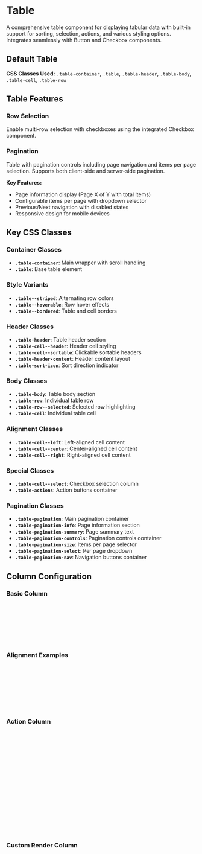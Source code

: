 
<Meta of={TableStories} />

# Table

A comprehensive table component for displaying tabular data with built-in support for sorting, selection, actions, and various styling options. Integrates seamlessly with Button and Checkbox components.

## Default Table

<Canvas of={TableStories.Default} />

**CSS Classes Used:** `.table-container`, `.table`, `.table-header`, `.table-body`, `.table-cell`, `.table-row`

## Table Features

### Row Selection
Enable multi-row selection with checkboxes using the integrated Checkbox component.

<Canvas of={TableStories.WithSelection} />

### Pagination
Table with pagination controls including page navigation and items per page selection. Supports both client-side and server-side pagination.

<Canvas of={TableStories.WithPagination} />

**Key Features:**
- Page information display (Page X of Y with total items)
- Configurable items per page with dropdown selector
- Previous/Next navigation with disabled states
- Responsive design for mobile devices

## Key CSS Classes

### Container Classes
- **`.table-container`**: Main wrapper with scroll handling
- **`.table`**: Base table element

### Style Variants
- **`.table--striped`**: Alternating row colors
- **`.table--hoverable`**: Row hover effects
- **`.table--bordered`**: Table and cell borders

### Header Classes
- **`.table-header`**: Table header section
- **`.table-cell--header`**: Header cell styling
- **`.table-cell--sortable`**: Clickable sortable headers
- **`.table-header-content`**: Header content layout
- **`.table-sort-icon`**: Sort direction indicator

### Body Classes
- **`.table-body`**: Table body section
- **`.table-row`**: Individual table row
- **`.table-row--selected`**: Selected row highlighting
- **`.table-cell`**: Individual table cell

### Alignment Classes
- **`.table-cell--left`**: Left-aligned cell content
- **`.table-cell--center`**: Center-aligned cell content
- **`.table-cell--right`**: Right-aligned cell content

### Special Classes
- **`.table-cell--select`**: Checkbox selection column
- **`.table-actions`**: Action buttons container

### Pagination Classes
- **`.table-pagination`**: Main pagination container
- **`.table-pagination-info`**: Page information section
- **`.table-pagination-summary`**: Page summary text
- **`.table-pagination-controls`**: Pagination controls container
- **`.table-pagination-size`**: Items per page selector
- **`.table-pagination-select`**: Per page dropdown
- **`.table-pagination-nav`**: Navigation buttons container

## Column Configuration

### Basic Column
```javascript
{
  key: 'name',           // Data property key
  title: 'Name',         // Column header text
  sortable: true,        // Enable sorting
  align: 'left',         // Text alignment: 'left' | 'center' | 'right'
  width: '200px'         // Column width
}
```

### Alignment Examples
```javascript
// Left-aligned text (default)
{ key: 'name', title: 'Name', align: 'left' }

// Center-aligned content (great for badges, icons, numbers)
{ key: 'status', title: 'Status', align: 'center' }

// Right-aligned content (great for monetary values, dates)
{ key: 'amount', title: 'Amount', align: 'right' }
```

### Action Column
```javascript
{
  key: 'actions',
  title: 'Actions',
  type: 'action',
  sortable: false,
  actions: [
    {
      key: 'edit',
      label: 'Edit',
      variant: 'primary'
    },
    {
      key: 'delete',
      label: 'Delete',
      variant: 'danger'
    }
  ]
}
```

### Custom Render Column
```javascript
{
  key: 'status',
  title: 'Status',
  render: (value, row, index) => (
    <span className={`badge badge--${value.toLowerCase()}`}>
      {value}
    </span>
  )
}
```